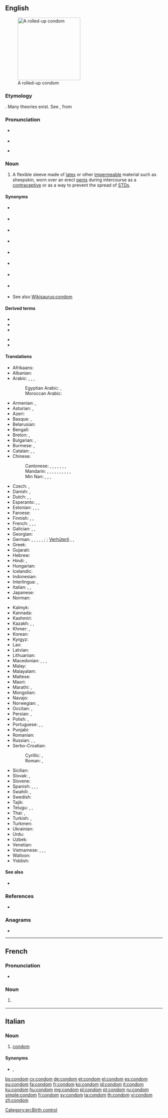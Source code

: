 {{also|Condom}}
==English==
{{wikipedia}}
[[File:Condom rolled.jpg|200px|thumb|right|A rolled-up condom]]

===Etymology===
{{unk.|en}}. Many theories exist. See {{cog|it|guantone}}, from {{m|it|guanto||a glove}}

===Pronunciation===
* {{a|US}} {{IPA|/ˈkɑndəm/|lang=en}}
* {{audio|en-us-condom.ogg|Audio (US)|lang=en}}
* {{a|RP}} {{IPA|/ˈkɒndɒm/|lang=en}}

===Noun===
{{en-noun}}

# A flexible sleeve made of [[latex]] or other [[impermeable]] material such as sheepskin, worn over an erect [[penis]] during intercourse as a [[contraceptive]] or as a way to prevent the spread of [[STD]]s.

====Synonyms====
{{top2}}
* {{l|en|dinger}} {{qualifier|Australian slang}}<!--haven't heard this since I was a kid though-->
* {{l|en|franger}} {{qualifier|Australian slang}}
* {{l|en|French letter}} {{qualifier|UK}}
* {{l|en|johnny}} {{qualifier|slang}}
{{mid2}}
* {{l|en|rubber}} {{qualifier|slang}}
* {{l|en|raincoat}} {{qualifier|slang}}
* {{l|en|protection}} {{qualifier|euphemism}}
* {{l|en|jimmy hat}} {{qualifier|slang}}
{{bottom}}
* See also [[Wikisaurus:condom]]

====Derived terms====
{{der-top}}
* {{l|en|condomed}}
* {{l|en|condomize}}
* {{l|en|condomless}}
{{der-mid}}
* {{l|en|condomlike}}
* {{l|en|female condom}}
{{der-bottom}}

====Translations====
{{trans-top|flexible sleeve worn on the penis}}
* Afrikaans: {{t+|af|kondoom}}
* Albanian: {{t|sq|prezervativ|m}}
* Arabic: {{t|ar|عَازِل ذَكَرِيّ|m}}, {{t|ar|وَاقٍ ذَكَرِيّ|m}}, {{t|ar|كُونْدُوم|m}}, {{t|ar|كَانْدُوم|m}} {{qualifier|colloquial, dialectal}}
*: Egyptian Arabic: {{t|arz|كوندوم|m|tr=kondom|sc=Arab}}, {{t|arz|كاندوم|m|tr=kandom|sc=Arab}}
*: Moroccan Arabic: {{t|ary|جلْدة|f|tr=jəlda}}
* Armenian: {{t+|hy|պահպանակ}}, {{t|hy|գանդոն}} {{qualifier|vulgar}}
* Asturian: {{t|ast|condón|m}}, {{t|ast|preservativu|m}}
* Azeri: {{t|az|prezervativ}}
* Basque: {{t|eu|kondoi}}, {{t|eu|preserbatibo}}
* Belarusian: {{t|be|прэзерваты́ў|m|sc=Cyrl}}
* Bengali: {{t|bn|কন্ডম|tr=kônḑôm|sc=Beng}}
* Breton: {{t|br|stevell|f}}, {{t+|br|tog|m}}
* Bulgarian: {{t|bg|кондо́м|m}}, {{t+|bg|презервати́в|m}}
* Burmese: {{t|my|ေရာ္ဘာအိတ္စြပ္|sc=Mymr}}, {{t|my|ကြန္ဒုံး|sc=Mymr}}
* Catalan: {{t|ca|preservatiu|m}}, {{t|ca|condó|m}}, {{t|ca|condom|m}}
* Chinese:
*: Cantonese: {{t|yue|避孕套|tr=bei6 jan6 tou3}}, {{t|yue|安全套|tr=on1 cyun4 tou3}}, {{t|yue|衛生套}}, {{t|yue|卫生套|tr=wai6 sang1 tou3}}, {{t|yue|保險套}}, {{t|yue|保险套|tr=bou2 him2 tou3}}, {{t|yue|如意套|tr=jyu4 ji3 tou3}} {{qualifier|Singapore, Malaysia}}, {{t|yue|套|tr=tou3}} {{qualifier|Hong Kong, informal}}
*: Mandarin: {{t+|cmn|避孕套|tr=bìyùntào|sc=Hani}}, {{t+|cmn|安全套|tr=ānquántào|sc=Hani}}, {{t|cmn|陰莖套|sc=Hani}}, {{t+|cmn|阴茎套|tr=yīnjīngtào|sc=Hani}}, {{t|cmn|衛生套|sc=Hani}}, {{t+|cmn|卫生套|tr=wèishēngtào|sc=Hani}}, {{t|cmn|保險套|sc=Hani}}, {{t+|cmn|保险套|tr=bǎoxiǎntào|sc=Hani}}, {{qualifier|colloquial}} {{t|cmn|套兒|sc=Hani}}, {{t+|cmn|套儿|tr=tàor|sc=Hani}}, {{qualifier|Singapore & Malaysia}} {{t|cmn|如意套|tr=rúyìtào|sc=Hani}}
*: Min Nan: {{t|nan|保險套}}, {{t|nan|保险套|tr=pó-hiám-thò}}, {{t|nan|sak-khù}}, {{t|nan|sak-khuh}}
* Czech: {{t+|cs|kondom|m}}, {{t|cs|prezervativ|m}}
* Danish: {{t+|da|kondom}}, {{t|da|præservativ}}
* Dutch: {{t+|nl|condoom|m}}, {{t|nl|capotje|n}}, {{t+|nl|regenjasje|n}} {{qualifier|jocular}}
* Esperanto: {{t|eo|kondomo}}, {{t|eo|preventilo}}, {{t|eo|penisingo}}
* Estonian: {{t+|et|kondoom}}, {{t|et|preservatiiv}}, {{t|et|kumm}} {{qualifier|slang}}, {{t|et|kandoss}} {{qualifier|slang}}
* Faroese: {{t|fo|hít|f}}
* Finnish: {{t+|fi|kondomi}}, {{t+|fi|kortsu}} {{qualifier|colloquial}}, {{t+|fi|kumi}} {{qualifier|colloquial}}
* French: {{t+|fr|préservatif|m}}, {{t+|fr|capote anglaise|f}}, {{qualifier|informal}} {{t+|fr|capote|f}}, {{qualifier|Quebec}} {{t+|fr|condom|m}}
* Galician: {{t+|gl|preservativo|m}}, {{t+|gl|condón|m}} {{qualifier|colloquial}}, {{t|gl|profiláctico|m}}
* Georgian: {{t|ka|პრეზერვატივი|sc=Geor}}
* German: {{t+|de|Präservativ|n}}, {{t+|de|Kondom|n}}, {{t+|de|Präser}}, {{t+|de|Pariser}}, {{t+|de|Gummi|n}} {{qualifier|colloquial}}, {{t|de|Fuffz´cher}} {{qualifier|East German|colloquial}}; {{t|de|Puderdose}} {{qualifier|Austria|colloquial}} {{g|f}}; [[Verhüterli]] {{qualifier|Switzerland|colloquial}}, {{t|de|Ficktüte|f}} {{qualifier|vulgar}}, {{t|de|Nahkampfsocke|f}} {{qualifier|slang}}
* Greek: {{t+|el|προφυλακτικό|n}}
* Gujarati: {{t|gu|કોંડોમ|sc=Gujr|tr=kōṇḍōm}}
* Hebrew: {{t+|he|קוֹנְדּוֹם|m|tr=kondóm}}
* Hindi: {{t+|hi|निरोध|tr=nirōdh}}, {{t+|hi|कंडोम|tr=kaṇḍom|sc=Deva}}
* Hungarian: {{t+|hu|óvszer}}
* Icelandic: {{t+|is|smokkur}}
* Indonesian: {{t+|id|kondom}}
* Interlingua: {{t|ia|preservativo}}, {{t|ia|condom}}
* Italian: {{t+|it|preservativo|m}}, {{t+|it|profilattico|m}}, {{t+|it|condom|m}}
* Japanese: {{t+|ja|コンドーム|tr=kondōmu}}
* Norman: {{t|nrf|capote|f}}
{{trans-mid}}
* Kalmyk: {{t|xal|белгвч}}
* Kannada: {{t|kn|ಕಾಂಡಮ್|sc=Knda}}
* Kashmiri: {{t|ks|कंडोम|sc=Deva|tr=kaṇḍōm}}
* Kazakh: {{t|kk|үрпекқап|sc=Cyrl}}, {{t|kk|презерватив|sc=Cyrl}}, {{t|kk|мүшеқап|sc=Cyrl}}
* Khmer: {{t|km|ស្រោមក្ត|tr=sraom kdɑɑ|sc=Khmr}}, {{t|km|អាវភ្លៀង|tr=aav pliəng|sc=Khmr}}
* Korean: {{t+|ko|콘돔|sc=Kore}}
* Kyrgyz: {{t|ky|презерватив|sc=Cyrl}}
* Lao: {{t|lo|ຖົງຢາງ|sc=Laoo}}
* Latvian: {{t|lv|prezervatīvs|m}}
* Lithuanian: {{t|lt|prezervatyvas|m}}
* Macedonian: {{t|mk|кондо́м|m}}, {{t|mk|презервати́в|m}}, {{t|mk|курто́н|m}} {{qualifier|vulgar}}, {{t|mk|накурник|m-p|tr=nákurnik|sc=Cyrl}}
* Malay: {{t|ms|kondom}}
* Malayalam: {{t+|ml|ഉറ|sc=Mlym}}
* Maltese: {{t|mt|kondo}}
* Maori: {{t|mi|pūkoro ure}}
* Marathi: {{t|mr|निरोध|tr=nirōdh|sc=Deva}}, {{t|mr|कॉंन्डोम|sc=Deva|tr=kŏnnḍōm}}
* Mongolian: {{t+|mn|бэлгэвч|sc=Cyrl}}
* Navajo: {{t|nv|akááʼ ałtsoozígíí}}
* Norwegian: {{t|no|kondom|m|n}}, {{qualifier|slang}} {{t|no|gummi|m|n}}
* Occitan: {{t|oc|preservatiu|m}}, {{t|oc|condòm|m}}
* Persian: {{t+|fa|کاپوت|tr=kâput}}, {{t+|fa|کاندوم|tr=kândom|sc=fa-Arab}}
* Polish: {{t+|pl|prezerwatywa|f}}, {{t+|pl|kondom|m}} {{qualifier|outdated}}
* Portuguese: {{t+|pt|preservativo|m}}, {{t+|pt|camisa-de-vênus|f}}, {{t+|pt|camisinha|f}}
* Punjabi: {{t|pa|ਨਿਰੋਧ|m}}
* Romanian: {{t+|ro|prezervativ|n}}
* Russian: {{t+|ru|презервати́в|m}}, {{t+|ru|кондо́м|m}} {{qualifier|rare}}, {{t+|ru|гондо́н|m}} {{qualifier|vulgar}}
* Serbo-Croatian:
*: Cyrillic: {{t|sh|кондом|m}}, {{t|sh|презерватив|m}}
*: Roman: {{t+|sh|kondom|m}}, {{t+|sh|prezervativ|m}}
* Sicilian: {{t|scn|prisirvativu|m}}
* Slovak: {{t|sk|prezervatív|m}}, {{t|sk|kondóm|m}}
* Slovene: {{t+|sl|kondom|m}}
* Spanish: {{t+|es|preservativo|m}}, {{t+|es|condón|m}}, {{t+|es|profiláctico|f}}, {{t+|es|goma|f}}
* Swahili: {{t+|sw|kondomu}}, {{t|sw|ndomu}}
* Swedish: {{t+|sv|kondom|c}}
* Tajik: {{t|tg|презерватив|sc=Cyrl}}
* Telugu: {{t|te|కండోం}}, {{t+|te|తొడుగు}}, {{t|te|నిరోధ్}}
* Thai: {{t+|th|ถุงยางอนามัย|sc=Thai}}, {{t+|th|ถุงยาง|sc=Thai}}
* Turkish: {{t+|tr|prezervatif}}, {{t+|tr|kondom}}
* Turkmen: {{t|tk|prezerwatiw}}
* Ukrainian: {{t|uk|презервати́в|m|sc=Cyrl}}
* Urdu: {{t|ur|کنڈوم|tr=kaṇḍom|sc=ur-Arab}}
* Uzbek: {{t|uz|prezervativ}}
* Venetian: {{t|vec|goldon}}
* Vietnamese: {{t|vi|bao cao su}}, {{t|vi|bao dương vật}}, {{t|vi|túi cao su}}, {{t+|vi|áo mưa}}
* Walloon: {{t+|wa|capote inglesse|f}}
* Yiddish: {{t|yi|קאַנדאַם|m|sc=Hebr}}
{{trans-bottom}}

====See also====
* {{pedialite}}

===References===
* {{R:BBS}}

===Anagrams===
* {{l|en|mod con}}

----

==French==

===Pronunciation===
* {{IPA|/kɔ̃dɔ̃/|lang=fr}}

===Noun===
{{fr-noun|m}}

# {{lb|fr|Quebec}} {{l|en|condom}}

----

==Italian==

===Noun===
{{head|it|noun|g=m|invariable}}

# [[condom#English|condom]]

====Synonyms====
* {{l|it|preservativo}}, {{l|it|profilattico}}

[[Category:en:Birth control]]

[[bs:condom]]
[[cy:condom]]
[[de:condom]]
[[et:condom]]
[[el:condom]]
[[es:condom]]
[[eu:condom]]
[[fa:condom]]
[[fr:condom]]
[[ko:condom]]
[[id:condom]]
[[it:condom]]
[[ku:condom]]
[[hu:condom]]
[[mg:condom]]
[[pl:condom]]
[[pt:condom]]
[[ru:condom]]
[[simple:condom]]
[[fi:condom]]
[[sv:condom]]
[[ta:condom]]
[[th:condom]]
[[vi:condom]]
[[zh:condom]]